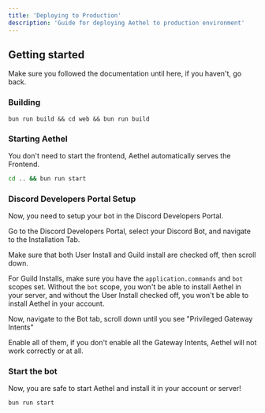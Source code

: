 ```yaml
---
title: 'Deploying to Production'
description: 'Guide for deploying Aethel to production environment'
---
```


## Getting started

Make sure you followed the documentation until here, if you haven't, go back.

### Building

```shell
bun run build && cd web && bun run build
```

### Starting Aethel

You don't need to start the frontend, Aethel automatically serves the Frontend.

```sh
cd .. && bun run start
```

### Discord Developers Portal Setup

Now, you need to setup your bot in the Discord Developers Portal.

Go to the Discord Developers Portal, select your Discord Bot, and navigate to the Installation Tab.

Make sure that both User Install and Guild install are checked off, then scroll down.

For Guild Installs, make sure you have the `application.commands` and `bot` scopes set. Without the `bot` scope, you won't be able to install Aethel in your server, and without the User Install checked off, you won't be able to install Aethel in your account.

Now, navigate to the Bot tab, scroll down until you see "Privileged Gateway Intents"

Enable all of them, if you don't enable all the Gateway Intents, Aethel will not work correctly or at all.



### Start the bot

Now, you are safe to start Aethel and install it in your account or server!

```
bun run start
```
